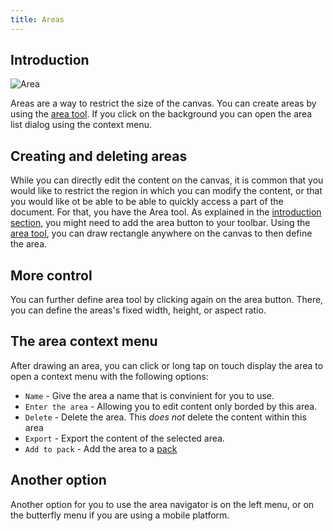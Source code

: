 ```yaml
---
title: Areas
---
```



## Introduction

![Area](area.png)

Areas are a way to restrict the size of the canvas. You can create areas by using the [area tool](tools/area). If you click on the background you can open the area list dialog using the context menu.

## Creating and deleting areas

While you can directly edit the content on the canvas, it is common that you would like to restrict the region in which you can modify the content, or that you would like ot be able to be able to quickly access a part of the document. For that, you have the <Monitor className="inline-icon"/> Area tool. As explained in the [introduction section](./), you might need to add the <Monitor className="inline-icon"/> area button to your toolbar. Using the [area tool](tools/area), you can draw rectangle anywhere on the canvas to then define the area.

## More control

You can further define area tool by clicking again on the <Monitor className="inline-icon"/> area button. There, you can define the areas's fixed width, height, or aspect ratio.

## The area context menu

 After drawing an area, you can click or long tap on touch display the area to open a context menu with the following options:

* `Name` - Give the area a name that is convinient for you to use.
* `Enter the area` - Allowing you to edit content only borded by this area.
* `Delete` - Delete the area. This *does not* delete the content within this area
* `Export` - Export the content of the selected area.
* `Add to pack` - Add the area to a [pack](pack)

## Another option

Another option for you to use the area navigator is on the left menu, or on the butterfly menu if you are using a mobile platform.
